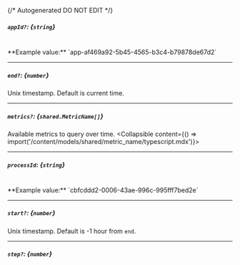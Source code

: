{/* Autogenerated DO NOT EDIT  */}

##### `appId?`: *{`string`}*
<br/>
**Example value:** `app-af469a92-5b45-4565-b3c4-b79878de67d2`

---
##### `end?`: *{`number`}*
Unix timestamp. Default is current time.

---
##### `metrics?`: *{`shared.MetricName[]`}*
Available metrics to query over time.
<Collapsible content={() => import('/content/models/shared/metric_name/typescript.mdx')}>
</Collapsible>

---
##### `processId`: *{`string`}*
<br/>
**Example value:** `cbfcddd2-0006-43ae-996c-995fff7bed2e`

---
##### `start?`: *{`number`}*
Unix timestamp. Default is \-1 hour from `end`.

---
##### `step?`: *{`number`}*

